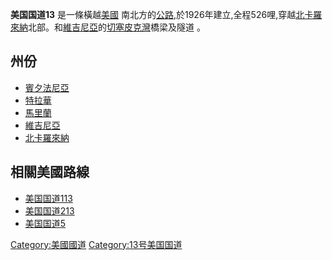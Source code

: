 '''美国国道13''' 是一條橫越[[美國|美國]] 南北方的[[公路|公路]],於1926年建立,全程526哩,穿越[[北卡羅來納|北卡羅來納]]北部。和[[維吉尼亞|維吉尼亞]]的[[切塞皮克灣|切塞皮克灣]]橋梁及隧道 。

==州份==
*[[賓夕法尼亞|賓夕法尼亞]]
* [[特拉華|特拉華]]
*[[馬里蘭|馬里蘭]]
*[[維吉尼亞|維吉尼亞]]
* [[北卡羅來納|北卡羅來納]]

==相關美國路線== 
*[[美国国道113|美国国道113]] 
*[[美国国道213|美国国道213]]
*[[美国国道5|美国国道5]]

{{美国国道}}

[[Category:美國國道|Category:美國國道]]
[[Category:13号美国国道|Category:13号美国国道]]